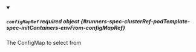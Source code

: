 


<details className="config-field" data-expandable="true" open>
<summary>

##### `configMapRef` <span className="config-field-required" data-required="false">required</span> <span className="config-field-type">object</span> <span className="config-field-default"></span> <span className="config-field-enum"></span> {#runners-spec-clusterRef-podTemplate-spec-initContainers-envFrom-configMapRef}

The ConfigMap to select from

</summary>

<PartialConfigMapRefreference />


</details>
